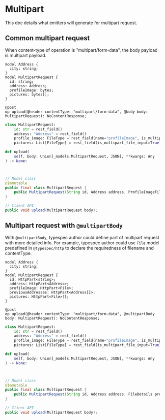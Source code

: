 
# Multipart

This doc details what emitters will generate for multipart request.

## Common multipart request 

When content-type of operation is "multipart/form-data", the body payload is multipart payload.

<Tabs>
<TabItem value="typespec" label="TypeSpec" default>

```typespec
model Address {
  city: string;
}
model MultipartRequest {
  id: string;
  address: Address;
  profileImage: bytes;
  pictures: bytes[];
}

@post
op upload(@header contentType: "multipart/form-data", @body body: MultipartRequest): NoContentResponse;
```

</TabItem>

<TabItem value="python" label="Python">

```python
class MultipartRequest:
    id: str = rest_field()
    address: "Address" = rest_field()
    profile_image: FileType = rest_field(name="profileImage", is_multipart_file_input=True)
    pictures: List[FileType] = rest_field(is_multipart_file_input=True)

def upload(
    self, body: Union[_models.MultipartRequest, JSON], **kwargs: Any
) -> None:
```

</TabItem>

<TabItem value="csharp" label="CSharp">

```csharp

```

</TabItem>

<TabItem value="typescript" label="Typescript">

```typescript

```

</TabItem>

<TabItem value="java" label="Java">

```java
// Model class
@Immutable
public final class MultipartRequest {
    public MultipartRequest(String id, Address address, ProfileImageFileDetails profileImage, List<PicturesFileDetails> pictures);
}

// Client API
public void upload(MultipartRequest body);
```

</TabItem>
</Tabs>


## Multipart request with `@multipartBody`

With `@multipartBody`, typespec author could define part of multipart request with more detailed info. 
For example, typespec author could use `File` model predefined in `@typespec/http` to declare the requiredness of filename and 
contentType.

<Tabs>
<TabItem value="typespec" label="TypeSpec" default>

```typespec
model Address {
  city: string;
}
model MultipartRequest {
  id: HttpPart<string>;
  address: HttpPart<Address>;
  profileImage: HttpPart<File>;
  previousAddresses: HttpPart<Address[]>;
  pictures: HttpPart<File>[];
}

@post
op upload(@header contentType: "multipart/form-data", @multipartBody body: MultipartRequest): NoContentResponse;
```

</TabItem>

<TabItem value="python" label="Python">

```python
class MultipartRequest:
    id: str = rest_field()
    address: "Address" = rest_field()
    profile_image: FileType = rest_field(name="profileImage", is_multipart_file_input=True)
    pictures: List[FileType] = rest_field(is_multipart_file_input=True)

def upload(
    self, body: Union[_models.MultipartRequest, JSON], **kwargs: Any
) -> None:
```

</TabItem>

<TabItem value="csharp" label="CSharp">

```csharp

```

</TabItem>

<TabItem value="typescript" label="Typescript">

```typescript

```

</TabItem>

<TabItem value="java" label="Java">

```java
// Model class
@Immutable
public final class MultipartRequest {
    public MultipartRequest(String id, Address address, FileDetails profileImage, List<Address> previousAddresses, List<FileDetails> pictures);
}

// Client API
public void upload(MultipartRequest body);
```

</TabItem>
</Tabs>
